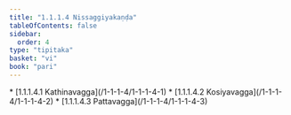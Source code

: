 ```yaml
---
title: "1.1.1.4 Nissaggiyakaṇḍa"
tableOfContents: false
sidebar:
  order: 4
type: "tipitaka"
basket: "vi"
book: "pari"
---
```



<DynamicBreadcrumb />



<TableOfContents book="pari" section="1.1.1.4">
* [1.1.1.4.1 Kathinavagga](/1-1-1-4/1-1-1-4-1)
* [1.1.1.4.2 Kosiyavagga](/1-1-1-4/1-1-1-4-2)
* [1.1.1.4.3 Pattavagga](/1-1-1-4/1-1-1-4-3)
</TableOfContents>